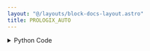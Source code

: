 ```yaml
---
layout: "@/layouts/block-docs-layout.astro"
title: PROLOGIX_AUTO
---
```



<PythonDocsDisplay docstring={docstring} />

<details>
<summary>Python Code</summary>
```python
import serial
from flojoy import flojoy, SerialConnection, DataContainer, TextBlob
from typing import cast, Optional, Literal


@flojoy(deps={"pyserial": "3.5"}, inject_connection=True)
def PROLOGIX_AUTO(
    connection: SerialConnection,
    default: Optional[DataContainer] = None,
    auto: Literal["On", "Off", "Current state"] = "Current state",
) -> TextBlob:
    """The PROLOGIX_AUTO node toggles "Read-After-Write" mode on or off.

    When Read-After-Write is on, the Prologix USB-to-GPIB controller automatically reads a bench-top instrument's response after writing a command to it.

    Inputs
    ------
    default: DataContainer
        Any DataContainer - likely connected to the output of the OPEN_SERIAL node.

    Parameters
    ----------
    connection: Serial
        The open serial connection with the instrument.

    Returns
    -------
    TextBlob
        Response from the Prologix USB-to-GPIB controller.
    """

    # Start serial communication with the instrument
    ser = cast(serial.Serial, connection.get_handle())

    if ser is None:
        raise ValueError("Serial communication is not open")

    auto_integer = 0
    if auto == "Current state":
        ser.write(b"++auto\r\n")
    elif auto == "On":
        auto_integer = 1
    else:
        cmd = "++auto " + str(auto_integer) + "\r\n"
        ser.write(cmd.encode())

    s = ser.read(256)

    return TextBlob(s)

```
[Find this Flojoy Block on GitHub](https://github.com/flojoy-ai/blocks/blob/main/blocks/IO/PROTOCOLS/GPIB/PROLOGIX/PROLOGIX_AUTO/PROLOGIX_AUTO.py)
</details>

## Example

<AppDisplay app={app} blockName="PROLOGIX_AUTO" client:visible />
